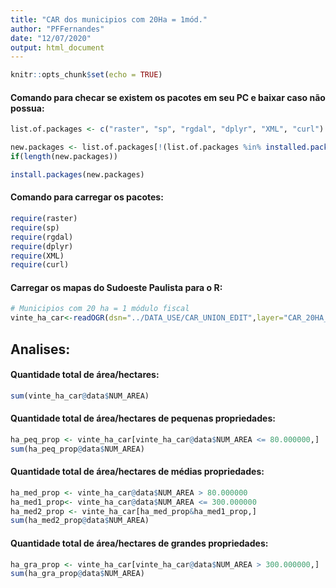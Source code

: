 ```yaml
---
title: "CAR dos municipios com 20Ha = 1mód."
author: "PFFernandes"
date: "12/07/2020"
output: html_document
---
```


```r
knitr::opts_chunk$set(echo = TRUE)
```

#### Comando para checar se existem os pacotes em seu PC e baixar caso não possua:
```r
list.of.packages <- c("raster", "sp", "rgdal", "dplyr", "XML", "curl")

new.packages <- list.of.packages[!(list.of.packages %in% installed.packages()[,"Package"])]
if(length(new.packages)) 

install.packages(new.packages)
```

#### Comando para carregar os pacotes:
```r
require(raster)
require(sp)
require(rgdal)
require(dplyr)
require(XML)
require(curl)
```

#### Carregar os mapas do Sudoeste Paulista para o R:
```r
# Municipios com 20 ha = 1 módulo fiscal
vinte_ha_car<-readOGR(dsn="../DATA_USE/CAR_UNION_EDIT",layer="CAR_20HA_1MOD")
```



## Analises:

#### Quantidade total de área/hectares:
```r
sum(vinte_ha_car@data$NUM_AREA)
```

#### Quantidade total de área/hectares de pequenas propriedades:
```r
ha_peq_prop <- vinte_ha_car[vinte_ha_car@data$NUM_AREA <= 80.000000,]
sum(ha_peq_prop@data$NUM_AREA)
```

#### Quantidade total de área/hectares de médias propriedades:
```r
ha_med_prop <- vinte_ha_car@data$NUM_AREA > 80.000000
ha_med1_prop<- vinte_ha_car@data$NUM_AREA <= 300.000000
ha_med2_prop <- vinte_ha_car[ha_med_prop&ha_med1_prop,]
sum(ha_med2_prop@data$NUM_AREA)
```

#### Quantidade total de área/hectares de grandes propriedades:
```r
ha_gra_prop <- vinte_ha_car[vinte_ha_car@data$NUM_AREA > 300.000000,]
sum(ha_gra_prop@data$NUM_AREA)
```